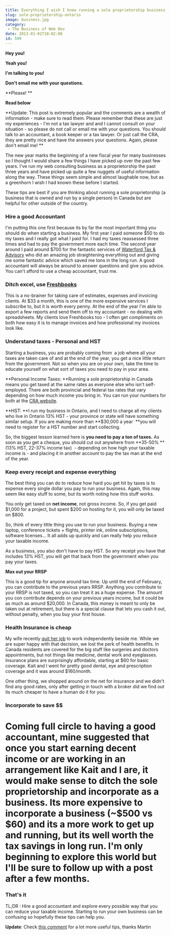 ```yaml
---
title: Everything I wish I knew running a sole proprietorship business
slug: sole-proprietorship-ontario
image: business.jpg
category:
 - The Business of Web Dev
date: 2013-01-01T18:02:08
id: 599
---
```


**Hey you!**

**Yeah you!**

**I'm talking to you!**

**Don't email me with your questions.**

**Please! **

**Read below**

**Update: This post is extremely popular and the comments are a wealth of information - make sure to read them. Please remember that these are just my experiences - I'm not a tax lawyer and and I cannot consult on your situation - so please do not call or email me with your questions. You should talk to an accountant, a book keeper or a tax lawyer. Or just call the CRA, they are pretty nice and have the answers your questions. Again, please don't email me! **

The new year marks the beginning of a new fiscal year for many businesses so I thought I would share a few things I have picked up over the past few years. I've run my web consulting business as a proprietorship the past three years and have picked up quite a few nuggets of useful information along the way. These things seem simple and almost laughable now, but as a greenhorn I wish I had known these before I started.

These tips are best if you are thinking about running a sole proprietorship (a business that is owned and run by a single person) in Canada but are helpful for other outside of the country.

<h3>Hire a good Accountant</h3>

I'm putting this one first because its by far the most important thing you should do when starting a business. My first year I paid someone $50 to do my taxes and I really got what I paid for. I had my taxes reassessed three times and had to pay the government more each time. The second year around I paid around $700 for the fantastic services of <a href="http://www.waterfordta.com/" target="_blank">Waterford Tax & Advisory</a> who did an amazing job straightening everything out and giving me some fantastic advice which saved me tons in the long run. A good accountant will always be around to answer questions and give you advice. You can't afford to use a cheap accountant, trust me.

<h3>Ditch excel, use <a href="http://www.shareasale.com/r.cfm?B=963929&U=976068&M=52946&urllink=" target="_blank">Freshbooks</a></h3>

This is a no-brainer for taking care of estimates, expenses and invoicing clients. At $33 a month, this is one of the more expensive services I subscribe to, but it is worth every penny. At the end of the year I'm able to export a few reports and send them off to my accountant - no dealing with spreadsheets. My clients love Freshbooks too - I often get compliments on both how easy it is to manage invoices and how professional my invoices look like.

<h3>Understand taxes - Personal and HST</h3>

Starting a business, you are probably coming from  a job where all your taxes are taken care of and at the end of the year, you get a nice little return from the government. Not so when you are on your own, take the time to educate yourself on what sort of taxes you need to pay in your area.

**Personal Income Taxes: **Running a sole proprietorship in Canada means you get taxed at the same rates as everyone else who isn't self-employed. There are both provincial and federal tax rates that vary depending on how much income you bring in. You can run your numbers for both at the <a href="http://www.cra-arc.gc.ca/tx/ndvdls/fq/txrts-eng.html" target="_blank">CRA website</a>.

**HST: **I run my business in Ontario, and I need to charge all my clients who live in Ontario 13% HST - your province or state will have something similar setup. If you are making more than **$30,000 a year  **you will need to register for a HST number and start collecting.

So, the biggest lesson learned here is **you need to pay a ton of taxes.** As soon as you get a cheque, you should cut out anywhere from **35-50% **(13% HST, 22-37% income tax)  - depending on how high your taxable income is - and placing it in another account to pay the tax man at the end of the year.

<h3>Keep every receipt and expense everything</h3>

The best thing you can do to reduce how hard you get hit by taxes is to expense every single dollar you pay to run your business. Again, this may seem like easy stuff to some, but its worth noting how this stuff works.

You only get taxed on **net income**, not gross income. So, if you get paid $1,000 for a project, but spent $200 on hosting for it, you will only be taxed on $800.

So, think of every little thing you use to run your business. Buying a new laptop, conference tickets + flights, printer ink, online subscriptions, software licenses... It all adds up quickly and can really help you reduce your taxable income.

As a business, you also don't have to pay HST. So any receipt you have that includes 13% HST, you will get that back from the government when you pay your taxes.

**Max out your RRSP**

This is a good tip for anyone around tax time. Up until the end of February, you can contribute to the previous years RRSP. Anything you contribute to your RRSP is not taxed, so you can treat it as a huge expense. The amount you con contribute depends on your previous years income, but it could be as much as around $20,000. In Canada, this money is meant to only be taken out at retirement, but there is a special clause that lets you cash it out, without penalty, when you buy your first house.

<h3>Health Insurance is cheap</h3>

My wife recently <a href="kaitbos.com/i-quit/" target="_blank">quit her job</a> to work independently beside me. While we are super happy with that decision, we lost the perk of health benefits. In Canada residents are covered for the big stuff like surgeries and doctors appointments, but not things like medicine, dental work and eyeglasses. Insurance plans are surprisingly affordable, starting at $60 for basic coverage. Kait and I went for pretty good dental, eye and prescription coverage and it was around $160/month.

One other thing, we shopped around on the net for insurance and we didn't find any good rates, only after getting in touch with a broker did we find out its much cheaper to have a human do it for you.

<h3>Incorporate to save $$</h3>

<h1>Coming full circle to having a good accountant, mine suggested that once you start earning decent income or are working in an arrangement like Kait and I are, it would make sense to ditch the sole proprietorship and incorporate as a business. Its more expensive to incorporate a business (~$500 vs $60) and its a more work to get up and running, but its well worth the tax savings in long run. I'm only beginning to explore this world but I'll be sure to follow up with a post after a few months.</h1>

<h3>That's it</h3>

TL;DR : Hire a good accountant and explore every possible way that you can reduce your taxable income. Starting to run your own business can be confusing so hopefully these tips can help you.

**Update**: Check <a href="http://wesbos.com/sole-proprietorship-ontario/#comment-951">this comment</a> for a lot more useful tips, thanks Martin